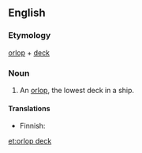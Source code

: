 ==English==

===Etymology===
[[orlop]] + [[deck]]

===Noun===
{{en-noun|sg=[[orlop]] [[deck]]}}

# {{nautical}} An [[orlop]], the lowest deck in a ship.

====Translations====
{{trans-top|lowest deck}}
* Finnish: {{t|fi|köysikansi}}
{{trans-mid}}
{{trans-bottom}}

[[et:orlop deck]]